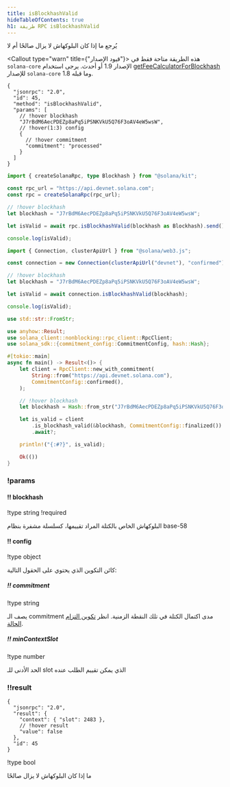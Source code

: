 ```yaml
---
title: isBlockhashValid
hideTableOfContents: true
h1: طريقة RPC isBlockhashValid
---
```


يُرجع ما إذا كان البلوكهاش لا يزال صالحًا أم لا

<Callout type="warn" title={"قيود الإصدار"}>
  هذه الطريقة متاحة فقط في `solana-core` الإصدار 1.9 أو أحدث. يرجى استخدام
  [getFeeCalculatorForBlockhash](/docs/rpc/http/getfeecalculatorforblockhash)
  للإصدار `solana-core` 1.8 وما قبله.
</Callout>

<APIMethod>

```jsonc !!request curl
{
  "jsonrpc": "2.0",
  "id": 45,
  "method": "isBlockhashValid",
  "params": [
    // !hover blockhash
    "J7rBdM6AecPDEZp8aPq5iPSNKVkU5Q76F3oAV4eW5wsW",
    // !hover(1:3) config
    {
      // !hover commitment
      "commitment": "processed"
    }
  ]
}
```

```ts !!request title="Kit"
import { createSolanaRpc, type Blockhash } from "@solana/kit";

const rpc_url = "https://api.devnet.solana.com";
const rpc = createSolanaRpc(rpc_url);

// !hover blockhash
let blockhash = "J7rBdM6AecPDEZp8aPq5iPSNKVkU5Q76F3oAV4eW5wsW";

let isValid = await rpc.isBlockhashValid(blockhash as Blockhash).send();

console.log(isValid);
```

```ts !!request title="web3.js"
import { Connection, clusterApiUrl } from "@solana/web3.js";

const connection = new Connection(clusterApiUrl("devnet"), "confirmed");

// !hover blockhash
let blockhash = "J7rBdM6AecPDEZp8aPq5iPSNKVkU5Q76F3oAV4eW5wsW";

let isValid = await connection.isBlockhashValid(blockhash);

console.log(isValid);
```

```rs !!request title="Rust"
use std::str::FromStr;

use anyhow::Result;
use solana_client::nonblocking::rpc_client::RpcClient;
use solana_sdk::{commitment_config::CommitmentConfig, hash::Hash};

#[tokio::main]
async fn main() -> Result<()> {
    let client = RpcClient::new_with_commitment(
        String::from("https://api.devnet.solana.com"),
        CommitmentConfig::confirmed(),
    );

    // !hover blockhash
    let blockhash = Hash::from_str("J7rBdM6AecPDEZp8aPq5iPSNKVkU5Q76F3oAV4eW5wsW")?;

    let is_valid = client
        .is_blockhash_valid(&blockhash, CommitmentConfig::finalized())
        .await?;

    println!("{:#?}", is_valid);

    Ok(())
}
```

### !params

#### !! blockhash

!type string !required

البلوكهاش الخاص بالكتلة المراد تقييمها، كسلسلة مشفرة بنظام base-58

#### !! config

!type object

كائن التكوين الذي يحتوي على الحقول التالية:

##### !! commitment

!type string

يصف الـ commitment مدى اكتمال الكتلة في تلك النقطة الزمنية. انظر
[تكوين التزام الحالة](/docs/rpc#configuring-state-commitment).

##### !! minContextSlot

!type number

الحد الأدنى للـ slot الذي يمكن تقييم الطلب عنده

### !!result

```jsonc !response
{
  "jsonrpc": "2.0",
  "result": {
    "context": { "slot": 2483 },
    // !hover result
    "value": false
  },
  "id": 45
}
```

!type bool

ما إذا كان البلوكهاش لا يزال صالحًا

</APIMethod>
